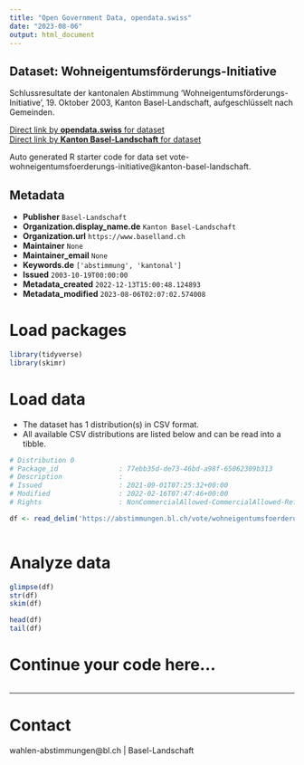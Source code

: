 ```yaml
---
title: "Open Government Data, opendata.swiss"
date: "2023-08-06"
output: html_document
---
```


## Dataset: Wohneigentumsförderungs-Initiative

Schlussresultate der kantonalen Abstimmung 'Wohneigentumsförderungs-Initiative', 19. Oktober 2003, Kanton Basel-Landschaft, aufgeschlüsselt nach Gemeinden.

[Direct link by **opendata.swiss** for dataset](https://opendata.swiss/de/dataset/wohneigentumsforderungs-initiative)<br>
[Direct link by **Kanton Basel-Landschaft** for dataset](https://abstimmungen.bl.ch/vote/wohneigentumsfoerderungs-initiative/data)

Auto generated R starter code for data set vote-wohneigentumsfoerderungs-initiative@kanton-basel-landschaft.

## Metadata

- **Publisher** `Basel-Landschaft`
- **Organization.display_name.de** `Kanton Basel-Landschaft`
- **Organization.url** `https://www.baselland.ch`
- **Maintainer** `None`
- **Maintainer_email** `None`
- **Keywords.de** `['abstimmung', 'kantonal']`
- **Issued** `2003-10-19T00:00:00`
- **Metadata_created** `2022-12-13T15:00:48.124893`
- **Metadata_modified** `2023-08-06T02:07:02.574008`


# Load packages

```r

library(tidyverse)
library(skimr)

```

# Load data

-   The dataset has 1 distribution(s) in CSV format.
-   All available CSV distributions are listed below and can be read into a tibble.

```r

# Distribution 0
# Package_id               : 77ebb35d-de73-46bd-a98f-65062309b313
# Description              : 
# Issued                   : 2021-09-01T07:25:32+00:00
# Modified                 : 2022-02-16T07:47:46+00:00
# Rights                   : NonCommercialAllowed-CommercialAllowed-ReferenceRequired

df <- read_delim('https://abstimmungen.bl.ch/vote/wohneigentumsfoerderungs-initiative/data-csv')



```

# Analyze data

```r

glimpse(df)
str(df)
skim(df)

head(df)
tail(df)

```

# Continue your code here...

```r

```

------------------------------------------------------------------------

# Contact

wahlen-abstimmungen@bl.ch | Basel-Landschaft
